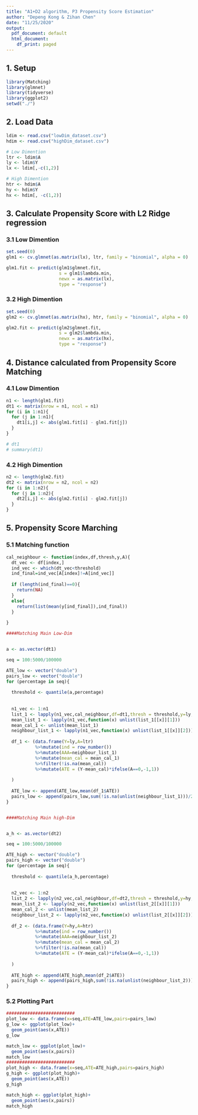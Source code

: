 ```yaml
---
title: "A1+D2 algorithm, P3 Propensity Score Estimation"
author: "Depeng Kong & Zihan Chen"
date: "11/25/2020"
output:
  pdf_document: default
  html_document:
    df_print: paged
---
```


## 1. Setup
```r
library(Matching)
library(glmnet)
library(tidyverse)
library(ggplot2)
setwd("./")
```


## 2. Load Data
```r
ldim <- read.csv("lowDim_dataset.csv")
hdim <- read.csv("highDim_dataset.csv")

# Low Dimention
ltr <- ldim$A
ly <- ldim$Y
lx <- ldim[,-c(1,2)]

# High Dimention
htr <- hdim$A
hy <- hdim$Y
hx <- hdim[, -c(1,2)]
```


## 3. Calculate Propensity Score with L2 Ridge regression
### 3.1 Low Dimention
```r
set.seed(0)
glm1 <- cv.glmnet(as.matrix(lx), ltr, family = "binomial", alpha = 0)

glm1.fit <- predict(glm1$glmnet.fit, 
                    s = glm1$lambda.min, 
                    newx = as.matrix(lx),
                    type = "response")
```

### 3.2 High Dimention
```r
set.seed(0)
glm2 <- cv.glmnet(as.matrix(hx), htr, family = "binomial", alpha = 0)

glm2.fit <- predict(glm2$glmnet.fit, 
                    s = glm2$lambda.min, 
                    newx = as.matrix(hx),
                    type = "response")
```

## 4. Distance calculated from Propensity Score Matching

### 4.1 Low Dimention
```r
n1 <- length(glm1.fit)
dt1 <- matrix(nrow = n1, ncol = n1)
for (i in 1:n1){
  for (j in 1:n1){
    dt1[i,j] <- abs(glm1.fit[i] - glm1.fit[j])
  }
}

# dt1
# summary(dt1)
```


### 4.2 High Dimention
```r
n2 <- length(glm2.fit)
dt2 <- matrix(nrow = n2, ncol = n2)
for (i in 1:n2){
  for (j in 1:n2){
    dt2[i,j] <- abs(glm2.fit[i] - glm2.fit[j])
  }
}
```

## 5. Propensity Score Marching

### 5.1 Matching function
```r
cal_neighbour <- function(index,df,thresh,y,A){
  dt_vec <- df[index,]
  ind_vec <- which(dt_vec<threshold)
  ind_final=ind_vec[A[index]!=A[ind_vec]]
  
  if (length(ind_final)==0){
    return(NA)
  }
  else{
    return(list(mean(y[ind_final]),ind_final))
  }
  
}
```

```r

####Matching Main Low-Dim


a <- as.vector(dt1)

seq = 100:5000/100000

ATE_low <- vector("double")
pairs_low <- vector("double")
for (percentage in seq){
  
  threshold <- quantile(a,percentage)
  
  
  n1_vec <- 1:n1
  list_1 <- lapply(n1_vec,cal_neighbour,df=dt1,thresh = threshold,y=ly,A=ltr)
  mean_list_1 <- lapply(n1_vec,function(x) unlist(list_1[[x]][1]))
  mean_cal_1 <- unlist(mean_list_1)
  neighbour_list_1 <- lapply(n1_vec,function(x) unlist(list_1[[x]][2]))
  
  df_1 <- (data.frame(Y=ly,A=ltr)
           %>%mutate(ind = row_number())
           %>%mutate(AAA=neighbour_list_1)
           %>%mutate(mean_cal = mean_cal_1)
           %>%filter(!is.na(mean_cal))
           %>%mutate(ATE = (Y-mean_cal)*ifelse(A==0,-1,1))
           
  )
  
  ATE_low <- append(ATE_low,mean(df_1$ATE))
  pairs_low <- append(pairs_low,sum(!is.na(unlist(neighbour_list_1)))/2)
}


####Matching Main high-Dim


a_h <- as.vector(dt2)

seq = 100:5000/100000

ATE_high <- vector("double")
pairs_high <- vector("double")
for (percentage in seq){
  
  threshold <- quantile(a_h,percentage)
  
  
  n2_vec <- 1:n2
  list_2 <- lapply(n2_vec,cal_neighbour,df=dt2,thresh = threshold,y=hy,A=htr)
  mean_list_2 <- lapply(n2_vec,function(x) unlist(list_2[[x]][1]))
  mean_cal_2 <- unlist(mean_list_2)
  neighbour_list_2 <- lapply(n2_vec,function(x) unlist(list_2[[x]][2]))
  
  df_2 <- (data.frame(Y=hy,A=htr)
           %>%mutate(ind = row_number())
           %>%mutate(AAA=neighbour_list_2)
           %>%mutate(mean_cal = mean_cal_2)
           %>%filter(!is.na(mean_cal))
           %>%mutate(ATE = (Y-mean_cal)*ifelse(A==0,-1,1))
           
  )
  
  ATE_high <- append(ATE_high,mean(df_2$ATE))
  pairs_high <- append(pairs_high,sum(!is.na(unlist(neighbour_list_2)))/2)
}
```

### 5.2 Plotting Part
```r
##########################
plot_low <- data.frame(x=seq,ATE=ATE_low,pairs=pairs_low)
g_low <- ggplot(plot_low)+
  geom_point(aes(x,ATE))
g_low

match_low <- ggplot(plot_low)+
  geom_point(aes(x,pairs))
match_low
##########################
plot_high <- data.frame(x=seq,ATE=ATE_high,pairs=pairs_high)
g_high <- ggplot(plot_high)+
  geom_point(aes(x,ATE))
g_high

match_high <- ggplot(plot_high)+
  geom_point(aes(x,pairs))
match_high


```



